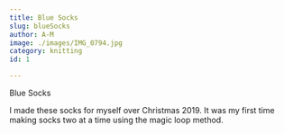 ```yaml
---
title: Blue Socks
slug: blueSocks
author: A-M
image: ./images/IMG_0794.jpg
category: knitting
id: 1

---
```


<div className="main-page-container">
  <p className="main-page-header">Blue Socks</p>


  <p className="post-text">
I made these socks for myself over Christmas 2019. It was my first time making socks two at a time using the magic loop method.
  </p>

</div>



